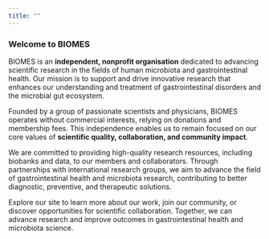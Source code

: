 ```yaml
---
title: ""
---
```


### Welcome to BIOMES

BIOMES is an **independent, nonprofit organisation** dedicated to advancing scientific research in the fields of human microbiota and gastrointestinal health. Our mission is to support and drive innovative research that enhances our understanding and treatment of gastrointestinal disorders and the microbial gut ecosystem.

Founded by a group of passionate scientists and physicians, BIOMES operates without commercial interests, relying on donations and membership fees. This independence enables us to remain focused on our core values of **scientific quality, collaboration, and community impact**.

We are committed to providing high-quality research resources, including biobanks and data, to our members and collaborators. Through partnerships with international research groups, we aim to advance the field of gastrointestinal health and microbiota research, contributing to better diagnostic, preventive, and therapeutic solutions.

Explore our site to learn more about our work, join our community, or discover opportunities for scientific collaboration. Together, we can advance research and improve outcomes in gastrointestinal health and microbiota science.
